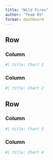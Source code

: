 ```yaml
---
title: "Wild Fires"
author: "Team 05"
format: dashboard
---
```


## Row {height=50%}

### Column {.tabset}

```python
#| title: Chart 1
```

### Column {.tabset}

```python
#| title: Chart 2
```

## Row {height=50%}

### Column {.tabset}

```python
#| title: Chart 3
```

### Column {.tabset}

```python
#| title: Chart 4
```
